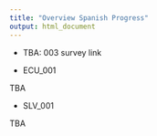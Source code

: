 ```yaml
---
title: "Overview Spanish Progress"
output: html_document
---
```


- TBA: 003 survey link

- ECU_001

TBA

- SLV_001

TBA